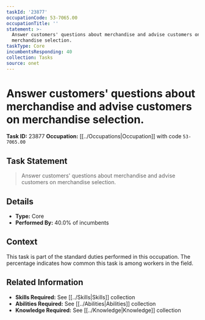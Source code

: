 ```yaml
---
taskId: '23877'
occupationCode: 53-7065.00
occupationTitle: ''
statement: >-
  Answer customers' questions about merchandise and advise customers on
  merchandise selection.
taskType: Core
incumbentsResponding: 40
collection: Tasks
source: onet
---
```

# Answer customers' questions about merchandise and advise customers on merchandise selection.

**Task ID:** 23877
**Occupation:** [[../Occupations|Occupation]] with code `53-7065.00`

## Task Statement

> Answer customers' questions about merchandise and advise customers on merchandise selection.

## Details

- **Type:** Core
- **Performed By:** 40.0% of incumbents

## Context

This task is part of the standard duties performed in this occupation. The percentage indicates how common this task is among workers in the field.

## Related Information

- **Skills Required:** See [[../Skills|Skills]] collection
- **Abilities Required:** See [[../Abilities|Abilities]] collection
- **Knowledge Required:** See [[../Knowledge|Knowledge]] collection
